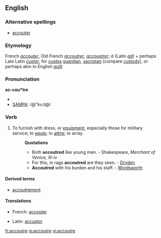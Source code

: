 ==English==

===Alternative spellings===
* [[accouter]]

===Etymology===
French ''[[accouter]]'', Old French ''[[accoutrer]]'', ''[[accoustrer]]''; ''à'' (Latin ''[[ad]]'') + perhaps Late Latin ''[[custor]]'', for ''[[custos]]'' [[guardian]], [[sacristan]] (compare [[custody]]), or perhaps akin to English ''[[guilt]]''

===Pronunciation===
'''ac-cou*tre'''
* {{IPA|/əˈkuːtə/}}
* [[SAMPA]]: /@"ku:t@/

===Verb===
{{en-verb|accoutr|ing}}

# {{transitive}} To furnish with dress, or [[equipment]], especially those for military service; to [[equip]]; to [[attire]]; to array.
#: '''Quotations'''
#:* Both '''accoutred''' like young men. - Shakespeare, ''Merchant of Venice, III-iv''
#:* For this, in rags '''accoutred''' are they seen. - [[Dryden]]
#:* '''Accoutred''' with his burden and his staff. - [[Wordsworth]]

====Derived terms====
* [[accoutrement]]

====Translations====
{{trans-top|to equip, to attire, to array}}
* French: [[accouter]]
{{trans-mid}}
* Latin: [[accustor]]
{{trans-bottom}}

[[fr:accoutre]]
[[io:accoutre]]
[[vi:accoutre]]